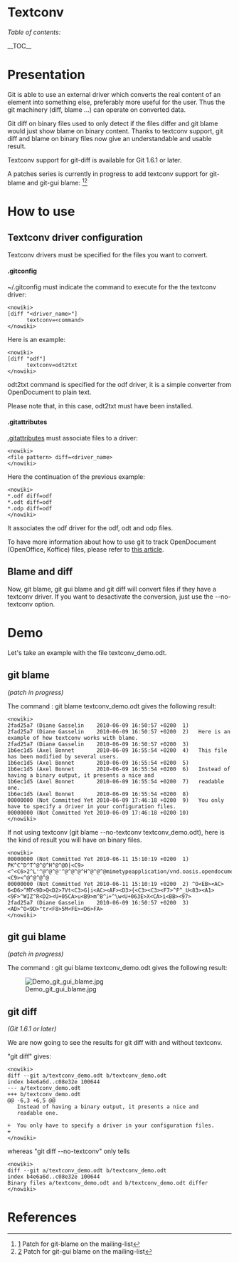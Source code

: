 = Textconv =

''Table of contents:''

__TOC__

= Presentation =

Git is able to use an external driver which converts the real content of an element into something else, preferably more useful for the user. Thus the git machinery (diff, blame ...) can operate on converted data.
 
Git diff on binary files used to only detect if the files differ and git blame would just show blame on binary content.
Thanks to textconv support, git diff and blame on binary files now give an understandable and usable result.

Textconv support for git-diff is available for Git 1.6.1 or later.

A patches series is currently in progress to add textconv support for git-blame and git-gui blame: <ref>[http://mid.gmane.org/1275921713-3277-1-git-send-email-axel.bonnet@ensimag.imag.fr] Patch for git-blame on the mailing-list</ref><ref>[http://mid.gmane.org/1276102929-31712-1-git-send-email-clement.poulain@ensimag.imag.fr] Patch for git-gui blame on the mailing-list</ref>

= How to use =

== Textconv driver configuration ==

Textconv drivers must be specified for the files you want to convert.

==== .gitconfig ====

~/.gitconfig must indicate the command to execute for the the textconv driver:
<pre><nowiki>
[diff "<driver_name>"]
      textconv=<command>
</nowiki></pre>

Here is an example:

<pre><nowiki>
[diff "odf"]
      textconv=odt2txt
</nowiki></pre>

odt2txt command is specified for the odf driver, it is a simple converter from OpenDocument to plain text.

Please note that, in this case, odt2txt must have been installed.


==== .gitattributes ====

[http://www.kernel.org/pub/software/scm/git/docs/gitattributes.html .gitattributes] must associate files to a driver:
<pre><nowiki>
<file pattern> diff=<driver_name>
</nowiki></pre>

Here the continuation of the previous example:

<pre><nowiki>
*.odf diff=odf
*.odt diff=odf
*.odp diff=odf
</nowiki></pre>

It associates the odf driver for the odf, odt and odp files.

To have more information about how to use git to track OpenDocument (OpenOffice, Koffice) files, please refer to [https://git.wiki.kernel.org/index.php/GitTips#How_to_use_git_to_track_OpenDocument_.28OpenOffice.2C_Koffice.29_files.3F this article].

== Blame and diff ==

Now, git blame, git gui blame and git diff will convert files if they have a textconv driver.
If you want to desactivate the conversion, just use the --no-textconv option.

= Demo =

Let's take an example with the file textconv_demo.odt.

== git blame ==
''(patch in progress)''

The command : git blame textconv_demo.odt gives the following result:

<pre><nowiki>
2fad25a7 (Diane Gasselin    2010-06-09 16:50:57 +0200  1) 
2fad25a7 (Diane Gasselin    2010-06-09 16:50:57 +0200  2)   Here is an example of how textconv works with blame.
2fad25a7 (Diane Gasselin    2010-06-09 16:50:57 +0200  3) 
1b6ec1d5 (Axel Bonnet       2010-06-09 16:55:54 +0200  4)   This file has been modified by several users.
1b6ec1d5 (Axel Bonnet       2010-06-09 16:55:54 +0200  5) 
1b6ec1d5 (Axel Bonnet       2010-06-09 16:55:54 +0200  6)   Instead of having a binary output, it presents a nice and
1b6ec1d5 (Axel Bonnet       2010-06-09 16:55:54 +0200  7)   readable one.
1b6ec1d5 (Axel Bonnet       2010-06-09 16:55:54 +0200  8) 
00000000 (Not Committed Yet 2010-06-09 17:46:18 +0200  9)   You only have to specify a driver in your configuration files.
00000000 (Not Committed Yet 2010-06-09 17:46:18 +0200 10) 
</nowiki></pre>

If not using textconv (git blame --no-textconv textconv_demo.odt), here is the kind of result you will have on binary files.

<pre><nowiki>
00000000 (Not Committed Yet 2010-06-11 15:10:19 +0200  1) PK^C^D^T^@^@^H^@^@0|<C9><^<C6>2^L'^@^@^@'^@^@^@^H^@^@^@mimetypeapplication/vnd.oasis.opendocument.textPK^C^D^T^@^@^H^@^@0|<C9><^@^@^@^@
00000000 (Not Committed Yet 2010-06-11 15:10:19 +0200  2) ^O<EB><AC>    6<D6>^Mϓ<9D>Q<D2>7Vt<C3>G|i<AC><AF><D3>{<C3><C3><F7>^F^_U<83><A1><9F>^WIZ^R<D2><U+05CA>u<B9>m^B^ڐ+^\w<U+063E>X<CA>i<BB><97>
2fad25a7 (Diane Gasselin    2010-06-09 16:50:57 +0200  3) <AD>^O<9D>"tr<F8>5M<FE><D6>FA>
</nowiki></pre>

== git gui blame ==
''(patch in progress)''

The command : git gui blame textconv_demo.odt gives the following result:

[[File:Demo_git_gui_blame.jpg|center]]

== git diff ==
''(Git 1.6.1 or later)''

We are now going to see the results for git diff with and without textconv.

"git diff" gives:

<pre><nowiki>
diff --git a/textconv_demo.odt b/textconv_demo.odt
index b4e6a6d..c08e32e 100644
--- a/textconv_demo.odt
+++ b/textconv_demo.odt
@@ -6,3 +6,5 @@
   Instead of having a binary output, it presents a nice and
   readable one.
 
+  You only have to specify a driver in your configuration files.
+
</nowiki></pre>

whereas "git diff --no-textconv" only tells

<pre><nowiki>
diff --git a/textconv_demo.odt b/textconv_demo.odt
index b4e6a6d..c08e32e 100644
Binary files a/textconv_demo.odt and b/textconv_demo.odt differ
</nowiki></pre>

= References =
<references/>